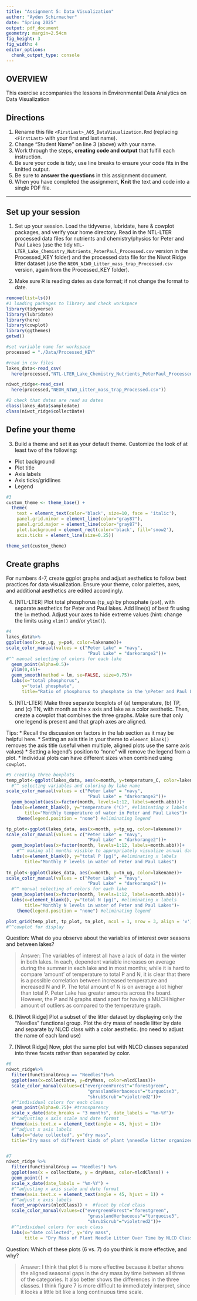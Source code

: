 ```yaml
---
title: "Assignment 5: Data Visualization"
author: "Ayden Schirmacher"
date: "Spring 2025"
output: pdf_document
geometry: margin=2.54cm
fig_height: 3
fig_width: 4
editor_options: 
  chunk_output_type: console
---
```


## OVERVIEW

This exercise accompanies the lessons in Environmental Data Analytics on Data Visualization 

## Directions
1. Rename this file `<FirstLast>_A05_DataVisualization.Rmd` (replacing `<FirstLast>` with your first and last name).
2. Change "Student Name" on line 3 (above) with your name.
3. Work through the steps, **creating code and output** that fulfill each instruction.
4. Be sure your code is tidy; use line breaks to ensure your code fits in the knitted output.
5. Be sure to **answer the questions** in this assignment document.
6. When you have completed the assignment, **Knit** the text and code into a single PDF file.

---

## Set up your session 

1. Set up your session. Load the tidyverse, lubridate, here & cowplot packages, and verify your home directory. Read in the NTL-LTER processed data files for nutrients and chemistry/physics for Peter and Paul Lakes (use the tidy `NTL-LTER_Lake_Chemistry_Nutrients_PeterPaul_Processed.csv` version in the Processed_KEY folder) and the processed data file for the Niwot Ridge litter dataset (use the `NEON_NIWO_Litter_mass_trap_Processed.csv` version, again from the Processed_KEY folder). 

2. Make sure R is reading dates as date format; if not change the format to date.

```r
remove(list=ls())
#1 loading packages to library and check workspace
library(tidyverse)
library(lubridate)
library(here)
library(cowplot)
library(ggthemes)
getwd()

#set variable name for workspace
processed = "./Data/Processed_KEY"

#read in csv files
lakes_data<-read_csv(
  here(processed,"NTL-LTER_Lake_Chemistry_Nutrients_PeterPaul_Processed.csv"))

niwot_ridge<-read_csv(
  here(processed,"NEON_NIWO_Litter_mass_trap_Processed.csv"))

#2 check that dates are read as dates
class(lakes_data$sampledate)
class(niwot_ridge$collectDate)
```

## Define your theme
3. Build a theme and set it as your default theme. Customize the look of at least two of the following: 
 * Plot background
 * Plot title
 * Axis labels
 * Axis ticks/gridlines
 * Legend

```r
#3
custom_theme <- theme_base() + 
  theme(
    text = element_text(color='black', size=10, face = 'italic'),
    panel.grid.minor = element_line(color="gray87"),
    panel.grid.major = element_line(color="gray87"),
    plot.background = element_rect(color='black', fill='snow2'),
    axis.ticks = element_line(size=0.25))

theme_set(custom_theme)
```

## Create graphs
For numbers 4-7, create ggplot graphs and adjust aesthetics to follow best practices for data visualization. Ensure your theme, color palettes, axes, and additional aesthetics are edited accordingly.

4. [NTL-LTER] Plot total phosphorus (`tp_ug`) by phosphate (`po4`), with separate aesthetics for Peter and Paul lakes. Add line(s) of best fit using the `lm` method. Adjust your axes to hide extreme values (hint: change the limits using `xlim()` and/or `ylim()`).

```r
#4 
lakes_data%>%
ggplot(aes(x=tp_ug, y=po4, color=lakename))+
scale_color_manual(values = c("Peter Lake" = "navy", 
                               "Paul Lake" = "darkorange2"))+
#^^ manual selecting of colors for each lake
  geom_point(alpha=0.5)+
  ylim(0,45)+
  geom_smooth(method = lm, se=FALSE, size=0.75)+
  labs(x="total phosphorus",
      y="total phosphate",
      title="Ratio of phosphorus to phosphate in the \nPeter and Paul Lakes")
```


5. [NTL-LTER] Make three separate boxplots of (a) temperature, (b) TP, and (c) TN, with month as the x axis and lake as a color aesthetic. Then, create a cowplot that combines the three graphs. Make sure that only one legend is present and that graph axes are aligned. 

Tips:
* Recall the discussion on factors in the lab section as it may be helpful here. 
* Setting an axis title in your theme to `element_blank()` removes the axis title (useful when multiple, aligned plots use the same axis values)
* Setting a legend's position to "none" will remove the legend from a plot.
* Individual plots can have different sizes when combined using `cowplot`.

```r
#5 creating three boxplots
temp_plot<-ggplot(lakes_data, aes(x=month, y=temperature_C, color=lakename))+
  #^^ selecting variables and coloring by lake name
scale_color_manual(values = c("Peter Lake" = "navy", 
                               "Paul Lake" = "darkorange2"))+
  geom_boxplot(aes(x=factor(month, levels=1:12, labels=month.abb)))+
  labs(x=element_blank(), y="temperature (°C)", #eliminating x labels
       title="Monthly temperature of water in Peter and Paul Lakes")+
    theme(legend.position = "none") #eliminating legend

tp_plot<-ggplot(lakes_data, aes(x=month, y=tp_ug, color=lakename))+
scale_color_manual(values = c("Peter Lake" = "navy", 
                               "Paul Lake" = "darkorange2"))+
  geom_boxplot(aes(x=factor(month, levels=1:12, labels=month.abb)))+
    #^^ making all months visible to appropriately visualize annual data
  labs(x=element_blank(), y="total P (µg)", #eliminating x labels
       title="Monthly P levels in water of Peter and Paul Lakes")
  
tn_plot<-ggplot(lakes_data, aes(x=month, y=tn_ug, color=lakename))+
scale_color_manual(values = c("Peter Lake" = "navy", 
                               "Paul Lake" = "darkorange2"))+
  #^^ manual selecting of colors for each lake
  geom_boxplot(aes(x=factor(month, levels=1:12, labels=month.abb)))+
  labs(x=element_blank(), y="total N (µg)", #eliminating x labels
       title="Monthly N levels in water of Peter and Paul Lakes")+
    theme(legend.position = "none") #eliminating legend

plot_grid(temp_plot, tp_plot, tn_plot, ncol = 1, nrow = 3, align = 'v') 
#^^cowplot for display
```

Question: What do you observe about the variables of interest over seasons and between lakes? 

> Answer: The variables of interest all have a lack of data in the winter in both lakes. In each, dependent variable increases on average during the summer in each lake and in most months; while it is hard to compare 'amount' of temperature to total P and N, it is clear that there is a possible correlation between increased temperature and increased N and P. The total amount of N is on average a lot higher than total P. Peter Lake has greater amounts across the board. However, the P and N graphs stand apart for having a MUCH higher amount of outliers as compared to the temperature graph. 

6. [Niwot Ridge] Plot a subset of the litter dataset by displaying only the "Needles" functional group. Plot the dry mass of needle litter by date and separate by NLCD class with a color aesthetic. (no need to adjust the name of each land use)

7. [Niwot Ridge] Now, plot the same plot but with NLCD classes separated into three facets rather than separated by color. 

```r
#6
niwot_ridge%>%
  filter(functionalGroup == "Needles")%>%
  ggplot(aes(x=collectDate, y=dryMass, color=nlcdClass))+
  scale_color_manual(values=c("evergreenForest"="forestgreen",
                               "grasslandHerbaceous"="turquoise3",
                               "shrubScrub"="violetred2"))+
  #^^individual colors for each class
  geom_point(alpha=0.75)+ #transparency
  scale_x_date(date_breaks = "3 months", date_labels = "%m-%Y")+
  #^^adjusting x axis scale and date format
  theme(axis.text.x = element_text(angle = 45, hjust = 1))+
  #^^adjust x axis labels
  labs(x="date collected", y="dry mass", 
  title="Dry mass of different kinds of plant \nneedle litter organized by date collected")


#7
niwot_ridge %>%
  filter(functionalGroup == "Needles") %>%
  ggplot(aes(x = collectDate, y = dryMass, color=nlcdClass)) +
  geom_point() +
  scale_x_date(date_labels = "%m-%Y") +
  #^^adjusting x axis scale and date format
  theme(axis.text.x = element_text(angle = 45, hjust = 1)) +
  #^^adjust x axis labels
  facet_wrap(vars(nlcdClass)) +  #facet by nlcd class
  scale_color_manual(values=c("evergreenForest"="forestgreen",
                               "grasslandHerbaceous"="turquoise3",
                               "shrubScrub"="violetred2"))+
  #^^individual colors for each class
  labs(x="date collected", y="dry mass", 
       title = "Dry Mass of Plant Needle Litter Over Time by NLCD Class")
```
Question: Which of these plots (6 vs. 7) do you think is more effective, and why? 

> Answer: I think that plot 6 is more effective because it better shows the aligned seasonal gaps in the dry mass by time between all three of the categories. It also better shows the differences in the three classes. I think figure 7 is more difficult to immediately interpret, since it looks a little bit like a long continuous time scale. 